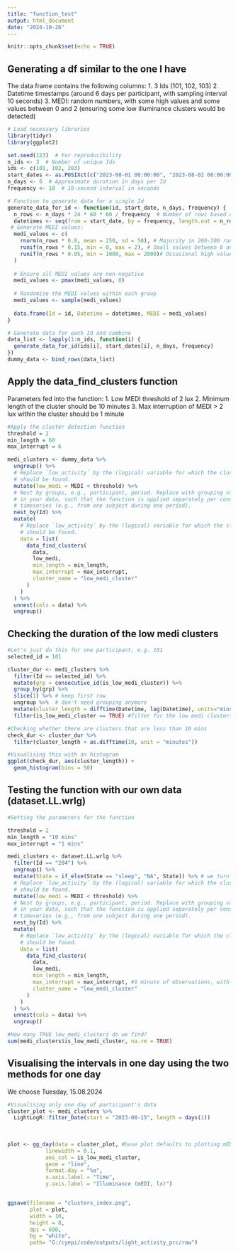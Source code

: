 ---
title: "function_test"
output: html_document
date: "2024-10-26"
---

```{r setup, include=FALSE}
knitr::opts_chunk$set(echo = TRUE)
```

## Generating a df similar to the one I have
The data frame contains the following columns:
1. 3 Ids (101, 102, 103)
2. Datetime timestamps (around 6 days per participant, with sampling interval 10 seconds)
3. MEDI: random numbers, with some high values and some values between 0 and 2 (ensuring some low illuminance clusters would be detected)
```{r}
# Load necessary libraries
library(tidyr)
library(ggplot2)

set.seed(123)  # For reproducibility
n_ids <- 3  # Number of unique Ids
ids <- c(101, 102, 203)
start_dates <- as.POSIXct(c("2023-08-01 00:00:00", "2023-08-02 00:00:00", "2023-08-03 00:00:00"))
n_days <- 6  # Approximate duration in days per Id
frequency <- 10  # 10-second interval in seconds

# Function to generate data for a single Id
generate_data_for_id <- function(id, start_date, n_days, frequency) {
  n_rows <- n_days * 24 * 60 * 60 / frequency  # Number of rows based on days and frequency
  datetimes <- seq(from = start_date, by = frequency, length.out = n_rows)
 # Generate MEDI values:
  medi_values <- c(
    rnorm(n_rows * 0.8, mean = 250, sd = 50), # Majority in 200-300 range
    runif(n_rows * 0.15, min = 0, max = 2), # Small values between 0 and 2
    runif(n_rows * 0.05, min = 1000, max = 2000)# Occasional high values
  )
  
  # Ensure all MEDI values are non-negative
  medi_values <- pmax(medi_values, 0)
  
  # Randomise the MEDI values within each group
  medi_values <- sample(medi_values)
  
  data.frame(Id = id, Datetime = datetimes, MEDI = medi_values)
}

# Generate data for each Id and combine
data_list <- lapply(1:n_ids, function(i) {
  generate_data_for_id(ids[i], start_dates[i], n_days, frequency)
})
dummy_data <- bind_rows(data_list)

```

## Apply the data_find_clusters function
Parameters fed into the function:
1. Low MEDI threshold of 2 lux
2. Minimum length of the cluster should be 10 minutes
3. Max interruption of MEDI > 2 lux within the cluster should be 1 minute
```{r}
#Apply the cluster detection function 
threshold = 2
min_length = 60
max_interrupt = 6

medi_clusters <- dummy_data %>%
  ungroup() %>%
  # Replace `low_activity` by the (logical) variable for which the clusters 
  # should be found.
  mutate(low_medi = MEDI < threshold) %>% 
  # Nest by groups, e.g., participant, period. Replace with grouping variables 
  # in your data, such that the function is applied separately per consecutive 
  # timeseries (e.g., from one subject during one period).
  nest_by(Id) %>% 
  mutate(
    # Replace `low_activity` by the (logical) variable for which the clusters 
    # should be found.
    data = list(
      data_find_clusters(
        data, 
        low_medi, 
        min_length = min_length, 
        max_interrupt = max_interrupt, 
        cluster_name = "low_medi_cluster"
      )
    )
  ) %>%
  unnest(cols = data) %>%
  ungroup()
```

## Checking the duration of the low medi clusters 
```{r}
#Let's just do this for one participant, e.g. 101
selected_id = 101

cluster_dur <- medi_clusters %>%
  filter(Id == selected_id) %>%
  mutate(grp = consecutive_id(is_low_medi_cluster)) %>%
  group_by(grp) %>%
  slice(1) %>% # keep first row
  ungroup %>%  # don't need grouping anymore
  mutate(cluster_length = difftime(Datetime, lag(Datetime), units="mins")) %>% #calculate the differences between a row and previous one (lag(n=1))
  filter(is_low_medi_cluster == TRUE) #filter for the low medi clusters only

#Checking whether there are clusters that are less than 10 mins 
check_dur <- cluster_dur %>%
  filter(cluster_length < as.difftime(10, unit = "minutes"))

#Visualising this with an histogram
ggplot(check_dur, aes(cluster_length)) +
  geom_histogram(bins = 50)
```

## Testing the function with our own data (dataset.LL.wrlg)
```{r}
#Setting the parameters for the function

threshold = 2
min_length = "10 mins"
max_interrupt = "1 mins"

medi_clusters <- dataset.LL.wrlg %>%
  filter(Id == "204") %>%
  ungroup() %>%
  mutate(State = if_else(State == "sleep", "NA", State)) %>% # we turn all sleep states to NA because we are not interested in classifying these
  # Replace `low_activity` by the (logical) variable for which the clusters 
  # should be found.
  mutate(low_medi = MEDI < threshold) %>% 
  # Nest by groups, e.g., participant, period. Replace with grouping variables 
  # in your data, such that the function is applied separately per consecutive 
  # timeseries (e.g., from one subject during one period).
  nest_by(Id) %>% 
  mutate(
    # Replace `low_activity` by the (logical) variable for which the clusters 
    # should be found.
    data = list(
      data_find_clusters(
        data, 
        low_medi, 
        min_length = min_length, 
        max_interrupt = max_interrupt, #1 minute of observations, with sampling interval being 10 seconds
        cluster_name = "low_medi_cluster"
      )
    )
  ) %>%
  unnest(cols = data) %>%
  ungroup()

#How many TRUE low_medi_clusters do we find?
sum(medi_clusters$is_low_medi_cluster, na.rm = TRUE)

```

## Visualising the intervals in one day using the two methods for one day
We choose Tuesday, 15.08.2024
```{r}
#Visualising only one day of participant's data
cluster_plot <- medi_clusters %>%
  LightLogR::filter_Date(start = "2023-08-15", length = days(1)) 
  
  
  
plot <- gg_day(data = cluster_plot, #base plot defaults to plotting mEDI on y axis
            linewidth = 0.1, 
            aes_col = is_low_medi_cluster, 
            geom = "line",
            format.day = "%a",
            x.axis.label = "Time", 
            y.axis.label = "Illuminance (mEDI, lx)")


ggsave(filename = "clusters_index.png",
       plot = plot,
       width = 10,
       height = 8,
       dpi = 600,
       bg = "white",
       path= "G:/cyepi/code/outputs/light_activity_prc/raw")
```

